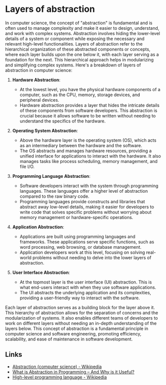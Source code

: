 # Layers of abstraction

In computer science, the concept of "abstraction" is fundamental and is often used to manage complexity and make it easier to design, understand, and work with complex systems. Abstraction involves hiding the lower-level details of a system or component while exposing the necessary and relevant high-level functionalities. Layers of abstraction refer to the hierarchical organization of these abstracted components or concepts, where each layer builds upon the one below it, with each layer serving as a foundation for the next. This hierarchical approach helps in modularizing and simplifying complex systems. Here's a breakdown of layers of abstraction in computer science:

1. **Hardware Abstraction**:

   - At the lowest level, you have the physical hardware components of a computer, such as the CPU, memory, storage devices, and peripheral devices.
   - Hardware abstraction provides a layer that hides the intricate details of these components from software developers. This abstraction is crucial because it allows software to be written without needing to understand the specifics of the hardware.

2. **Operating System Abstraction**:

   - Above the hardware layer is the operating system (OS), which acts as an intermediary between the hardware and the software.
   - The OS abstracts and manages hardware resources, providing a unified interface for applications to interact with the hardware. It also manages tasks like process scheduling, memory management, and file I/O.

3. **Programming Language Abstraction**:

   - Software developers interact with the system through programming languages. These languages offer a higher level of abstraction compared to the raw binary code.
   - Programming languages provide constructs and libraries that abstract away low-level details, making it easier for developers to write code that solves specific problems without worrying about memory management or hardware-specific operations.

4. **Application Abstraction**:

   - Applications are built using programming languages and frameworks. These applications serve specific functions, such as word processing, web browsing, or database management.
   - Application developers work at this level, focusing on solving real-world problems without needing to delve into the lower layers of abstraction.

5. **User Interface Abstraction**:
   - At the topmost layer is the user interface (UI) abstraction. This is what end-users interact with when they use software applications.
   - The UI abstracts the underlying application and its complexities, providing a user-friendly way to interact with the software.

Each layer of abstraction serves as a building block for the layer above it. This hierarchy of abstraction allows for the separation of concerns and the modularization of systems. It also enables different teams of developers to work on different layers without needing an in-depth understanding of the layers below. This concept of abstraction is a fundamental principle in computer science and software engineering, promoting efficiency, scalability, and ease of maintenance in software development.

## Links

- [Abstraction (computer science) - Wikipedia](<https://en.wikipedia.org/wiki/Abstraction_(computer_science)>)
- [What is Abstraction in Programming – And Why is it Useful?](https://www.freecodecamp.org/news/what-is-abstraction-in-programming/)
- [High-level programming language - Wikipedia](https://en.wikipedia.org/wiki/High-level_programming_language)
